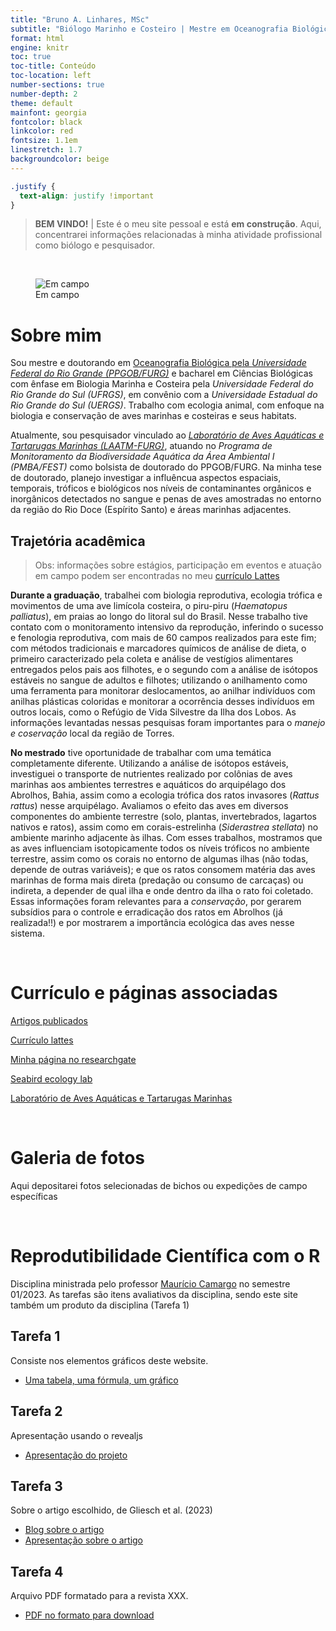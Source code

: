 ```yaml
---
title: "Bruno A. Linhares, MSc"
subtitle: "Biólogo Marinho e Costeiro | Mestre em Oceanografia Biológica"
format: html
engine: knitr
toc: true
toc-title: Conteúdo
toc-location: left
number-sections: true
number-depth: 2
theme: default
mainfont: georgia
fontcolor: black
linkcolor: red
fontsize: 1.1em
linestretch: 1.7
backgroundcolor: beige
--- 
```


```css
.justify {
  text-align: justify !important
}
```
 
> **BEM VINDO!**    |  Este é o meu site pessoal e está **em construção**. Aqui, concentrarei informações relacionadas à minha atividade profissional como biólogo e pesquisador. 

<br>

 ![Em campo](campo.jpg)   


# **Sobre mim**
::: {.justify}
  Sou mestre e doutorando em [Oceanografia Biológica pela *Universidade Federal do Rio Grande (PPGOB/FURG)*](https://ppgocbio.furg.br/) e bacharel em Ciências Biológicas com ênfase em Biologia Marinha e Costeira pela *Universidade Federal do Rio Grande do Sul (UFRGS)*, em convênio com a *Universidade Estadual do Rio Grande do Sul (UERGS)*. Trabalho com ecologia animal, com enfoque na biologia e conservação de aves marinhas e costeiras e seus habitats. 
  
  Atualmente, sou pesquisador vinculado ao [*Laboratório de Aves Aquáticas e Tartarugas Marinhas (LAATM-FURG)*](https://laatm.furg.br/en/), atuando no *Programa de Monitoramento da Biodiversidade Aquática da Área Ambiental I (PMBA/FEST)* como bolsista de doutorado do PPGOB/FURG. Na minha tese de doutorado, planejo investigar a influêncua aspectos espaciais, temporais, tróficos e biológicos nos níveis de contaminantes orgânicos e inorgânicos detectados no sangue e penas de aves amostradas no entorno da região do Rio Doce (Espírito Santo) e áreas marinhas adjacentes. 

## **Trajetória acadêmica**  
> Obs: informações sobre estágios, participação em eventos e atuação em campo podem ser encontradas no meu [currículo Lattes](http://lattes.cnpq.br/5600969476991900)

  **Durante a graduação**, trabalhei com biologia reprodutiva, ecologia trófica e movimentos de uma ave limícola costeira, o piru-piru (*Haematopus palliatus*), em praias ao longo do litoral sul do Brasil. Nesse trabalho tive contato com o monitoramento intensivo da reprodução, inferindo o sucesso e fenologia reprodutiva, com mais de 60 campos realizados para este fim; com métodos tradicionais e marcadores químicos de análise de dieta, o primeiro caracterizado pela coleta e análise de vestígios alimentares entregados pelos pais aos filhotes, e o segundo com a análise de isótopos estáveis no sangue de adultos e filhotes; utilizando o anilhamento como uma ferramenta para monitorar deslocamentos, ao anilhar indivíduos com anilhas plásticas coloridas e monitorar a ocorrência desses indivíduos em outros locais, como o Refúgio de Vida Silvestre da Ilha dos Lobos. As informações levantadas nessas pesquisas foram importantes para o *manejo e coservação* local da região de Torres. 

  **No mestrado** tive oportunidade de trabalhar com uma temática completamente diferente. Utilizando a análise de isótopos estáveis, investiguei o transporte de nutrientes realizado por colônias de aves marinhas aos ambientes terrestres e aquáticos do arquipélago dos Abrolhos, Bahia, assim como a ecologia trófica dos ratos invasores (*Rattus rattus*) nesse arquipélago. Avaliamos o efeito das aves em diversos componentes do ambiente terrestre (solo, plantas, invertebrados, lagartos nativos e ratos), assim como em corais-estrelinha (*Siderastrea stellata*) no ambiente marinho adjacente às ilhas. Com esses trabalhos, mostramos que as aves influenciam isotopicamente todos os níveis tróficos no ambiente terrestre, assim como os corais no entorno de algumas ilhas (não todas, depende de outras variáveis); e que os ratos consomem matéria das aves marinhas de forma mais direta (predação ou consumo de carcaças) ou indireta, a depender de qual ilha e onde dentro da ilha o rato foi coletado. Essas informações foram relevantes para a *conservação*, por gerarem subsídios para o controle e erradicação dos ratos em Abrolhos (já realizada!!) e por mostrarem a importância ecológica das aves nesse sistema.


<br>

:::
# **Currículo e páginas associadas**

[Artigos publicados](pagina_bibliografica_BL.html)               

[Currículo lattes](http://lattes.cnpq.br/5600969476991900)

[Minha página no researchgate](https://www.researchgate.net/profile/Bruno-Linhares-3)

[Seabird ecology lab](https://www.ufrgs.br/seabirdecology/)

[Laboratório de Aves Aquáticas e Tartarugas Marinhas](https://laatm.furg.br/)

<br>

# **Galeria de fotos**
Aqui depositarei fotos selecionadas de bichos ou expedições de campo específicas

<br>

# **Reprodutibilidade Científica com o R**
Disciplina ministrada pelo professor [Maurício Camargo](https://mauricio-camargo.github.io/) no semestre 01/2023. As tarefas são itens avaliativos da disciplina, sendo este site também um produto da disciplina (Tarefa 1)

## **Tarefa 1**
Consiste nos elementos gráficos deste website.    

* [Uma tabela, uma fórmula, um gráfico](pagina_codigos.html)

## **Tarefa 2**
Apresentação usando o revealjs

* [Apresentação do projeto](apresentacao_projtese.html)

## **Tarefa 3**
Sobre o artigo escolhido, de Gliesch et al. (2023)

* [Blog sobre o artigo](artigo_foodwebs.html)
* [Apresentação sobre o artigo](apresentacao_artigoFOODWEBS.html)

## **Tarefa 4**
Arquivo PDF formatado para a revista XXX.

* [PDF no formato para download](gliesh.pdf)